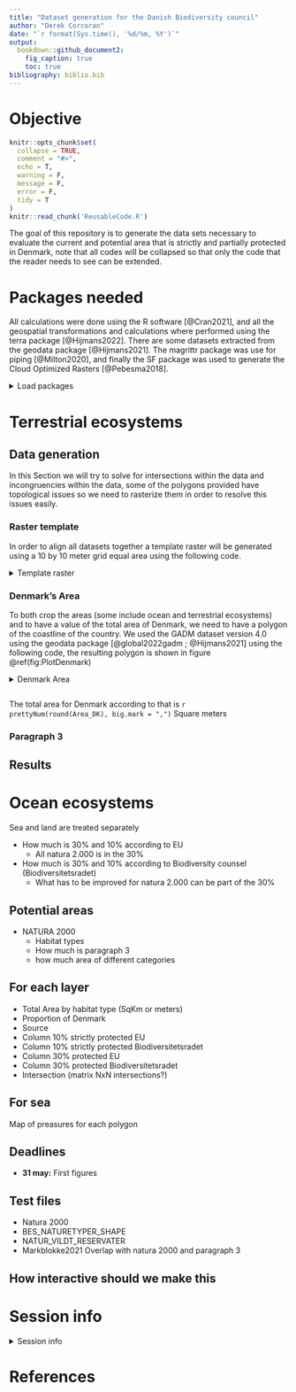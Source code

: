 ```yaml
---
title: "Dataset generation for the Danish Biodiversity council"
author: "Derek Corcoran"
date: "`r format(Sys.time(), '%d/%m, %Y')`"
output:
  bookdown::github_document2:
    fig_caption: true
    toc: true
bibliography: biblio.bib
---
```



# Objective

<!-- README.md is generated from README.Rmd. Please edit that file -->

```r
knitr::opts_chunk$set(
  collapse = TRUE,
  comment = "#>",
  echo = T,
  warning = F,
  message = F,
  error = F,
  tidy = T
)
knitr::read_chunk('ReusableCode.R')
```


<!-- badges: start -->
<!-- badges: end -->


The goal of this repository is to generate the data sets necessary to evaluate the current and potential area that is strictly and partially protected in Denmark, note that all codes will be collapsed so that only the code that the reader needs to see can be extended.

# Packages needed

All calculations were done using the R software [@Cran2021], and all the geospatial transformations and calculations where performed using the terra package [@Hijmans2022]. There are some datasets extracted from the geodata package [@Hijmans2021]. The magrittr package was use for piping [@Milton2020], and finally the SF package was used to generate the Cloud Optimized Rasters [@Pebesma2018].

<details style=\"margin-bottom:10px;\">
<summary>Load packages</summary>
```r

```
</details>

# Terrestrial ecosystems

## Data generation

In this Section we will try to solve for intersections within the data and incongruencies within the data, some of the polygons provided have topological issues so we need to rasterize them in order to resolve this issues easily.

### Raster template

In order to align all datasets together a template raster will be generated using a 10 by 10 meter grid equal area using the following code.

<details style=\"margin-bottom:10px;\">
<summary>Template raster</summary>
```r

```
</details>

### Denmark's Area

To both crop the areas (some include ocean and terrestrial ecosystems) and to have a value of the total area of Denmark, we need to have a polygon of the coastline of the country. We used the GADM dataset version 4.0 using the geodata package [@global2022gadm ; @Hijmans2021] using the following code, the resulting polygon is shown in figure \@ref(fig:PlotDenmark)

<details style=\"margin-bottom:10px;\">
<summary>Denmark Area</summary>
```r

```
</details>


```r

```


The total area for Denmark according to that is `r prettyNum(round(Area_DK), big.mark = ",")` Square meters

### Paragraph 3

## Results

# Ocean ecosystems

Sea and land are treated separately

* How much is 30% and 10% according to EU
  - All natura 2.000 is in the 30%
  
* How much is 30% and 10% according to Biodiversity counsel (Biodiversitetsradet)
  - What has to be improved for natura 2.000 can be part of the 30%

## Potential areas

* NATURA 2000
  - Habitat types
  - How much is paragraph 3
  - how much area of different categories
  
  
## For each layer

* Total Area by habitat type (SqKm or meters)
* Proportion of Denmark
* Source
* Column 10% strictly protected EU
* Column 10% strictly protected Biodiversitetsradet
* Column 30% protected EU
* Column 30% protected Biodiversitetsradet
* Intersection (matrix NxN intersections?)

## For sea

Map of preasures for each polygon

## Deadlines

* **31 may:** First figures


## Test files

* Natura 2000
* BES_NATURETYPER_SHAPE
* NATUR_VILDT_RESERVATER
* Markblokke2021 Overlap with natura 2000 and paragraph 3

## How interactive should we make this

# Session info

<details style=\"margin-bottom:10px;\">
<summary>Session info</summary>
```r
sessioninfo::session_info()
```
</details>

# References
